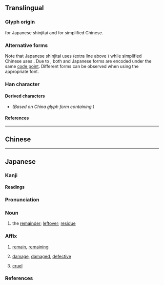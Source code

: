 {{also|殘|浅}}
{{character info}}
==Translingual==
{{Han simplified forms|殘|残|残}}

===Glyph origin===
{{Han simp|殘|f=戔|t=㦮}} for Japanese shinjitai and {{Han simp|殘|f=戔|t=戋|nocap=y}} for simplified Chinese.

===Alternative forms===
Note that Japanese shinjitai uses {{l|mul|㦮}} (extra line above {{l|mul|戋}}) while simplified Chinese uses {{l|mul|戋}}. Due to {{w|Han unification}}, both {{w|simplified Chinese}} and Japanese {{w|shinjitai}} forms are encoded under the same [[code point]]. Different forms can be observed when using the appropriate font.

===Han character===
{{Han char|rn=78|rad=歹|as=05|asj=06|sn=9|snj=10|four=13250|canj=MNIJ|ids=⿰歹戋(G),⿰歹㦮(TJK)}}

====Derived characters====
* {{l|mul|[[𣸶]]}} ''(Based on China glyph form containing {{l|mul|戋}})'' <!-- The official Unicode chart contains 戋 for this derived character -->

====References====
{{Han ref|kx=0580.291|dkj=16459|hdz=21383.080|uh=6B8B}}

----

==Chinese==
{{zh-see|殘}}

----

==Japanese==
{{ja-kanji forms|残|殘}}

===Kanji===
{{ja-kanji|grade=4|rs=歹06|kyu=殘}}

====Readings====
{{ja-readings
|goon=ざん
|kanon=さん
|kun=のこ-る, のこ-す, そこ-なう, ひどい, むごい
}}

===Pronunciation===
{{ja-pron|ざん|acc=1|acc_ref=DJR,SMK5}}

===Noun===
{{ja-noun|ざん|kyu=殘}}

# the [[remainder]]; [[leftover]]; [[residue]]

===Affix===
{{ja-pos|ざん|affix|kyu=殘}}

# [[remain]], [[remaining]]
#: {{ja-usex|'''残'''業、'''残'''金、'''残'''飯、'''残'''骸、'''残'''念|'''ざん'''ぎょう、'''ざん'''きん、'''ざん'''ぱん、'''ざん'''がい、'''ざん'''ねん|overtime work; remaining money; leftover food; wreckage; regret}}
# [[damage]], [[damaged]], [[defective]]
#: {{ja-usex|'''残'''欠、'''残'''品|'''ざん'''けつ、'''ざん'''ぴん|defect; damaged goods}}
# [[cruel]]
#: {{ja-usex|'''残'''酷、'''残'''虐、'''残'''忍|'''ざん'''こく、'''ざん'''ぎゃく、'''ざん'''にん|cruel; savage; brutal}}

===References===
<references/>